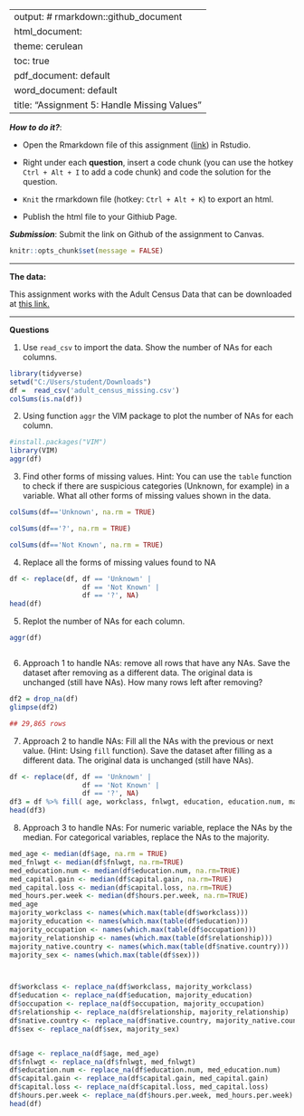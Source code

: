 
---
output: # rmarkdown::github_document
  html_document:
    theme: cerulean
    toc: true
  pdf_document: default
  word_document: default
title: "Assignment 5: Handle Missing Values"
---

***How to do it?***: 

- Open the Rmarkdown file of this assignment ([link](assignment5.Rmd)) in Rstudio. 

- Right under each **question**, insert  a code chunk (you can use the hotkey `Ctrl + Alt + I` to add a code chunk) and code the solution for the question. 

- `Knit` the rmarkdown file (hotkey: `Ctrl + Alt + K`) to export an html.  

-  Publish the html file to your Githiub Page. 

***Submission***: Submit the link on Github of the assignment to Canvas. 

```r
knitr::opts_chunk$set(message = FALSE)
```

-------

**The data:** 

This assignment works with the Adult Census Data that can be downloaded at [this link.](https://bryantstats.github.io/math421/data/adult_census_missing.csv)

-------

**Questions**

1. Use `read_csv` to import the data.  Show the number of NAs for each columns. 
```r

library(tidyverse)
setwd("C:/Users/student/Downloads")
df =  read_csv('adult_census_missing.csv')
colSums(is.na(df))

```


2. Using function `aggr` the VIM package to plot the number of NAs for each column. 
```r
#install.packages("VIM")
library(VIM)
aggr(df)

```

3. Find other forms of missing values. Hint: You can use the `table` function to check if there are suspicious categories (Unknown, for example) in a variable. What all other forms of missing values shown in the data. 
```r

colSums(df=='Unknown', na.rm = TRUE)

colSums(df=='?', na.rm = TRUE)

colSums(df=='Not Known', na.rm = TRUE)


```

4. Replace all the forms of missing values found to NA
```r

df <- replace(df, df == 'Unknown' |
                  df == 'Not Known' |
                  df == '?', NA)
head(df)

```

5. Replot the number of NAs for each column. 
```r

aggr(df)



```

6. Approach 1 to handle NAs: remove all rows that have any NAs. Save the dataset after removing as a different data. The original data is unchanged (still have NAs).  How many rows left after removing?
```r

df2 = drop_na(df)
glimpse(df2)

## 29,865 rows

```

7. Approach 2 to handle NAs:  Fill all the NAs with the previous or next value. (Hint: Using `fill` function).  Save the dataset after filling as a different data. The original data is unchanged (still have NAs). 
```r

df <- replace(df, df == 'Unknown' |
                  df == 'Not Known' |
                  df == '?', NA)
df3 = df %>% fill( age, workclass, fnlwgt, education, education.num, marital.status , occupation  , relationship, race, sex, capital.gain, capital.loss, hours.per.week, native.country, income, .direction = 'updown')
head(df3)


```

8. Approach 3 to handle NAs: For numeric variable, replace the NAs by the median.  For categorical variables, replace the NAs to the majority. 
```r

med_age <- median(df$age, na.rm = TRUE)
med_fnlwgt <- median(df$fnlwgt, na.rm=TRUE)
med_education.num <- median(df$education.num, na.rm=TRUE)
med_capital.gain <- median(df$capital.gain, na.rm=TRUE)
med_capital.loss <- median(df$capital.loss, na.rm=TRUE)
med_hours.per.week <- median(df$hours.per.week, na.rm=TRUE)
med_age
majority_workclass <- names(which.max(table(df$workclass)))
majority_education <- names(which.max(table(df$education)))
majority_occupation <- names(which.max(table(df$occupation)))
majority_relationship <- names(which.max(table(df$relationship)))
majority_native.country <- names(which.max(table(df$native.country)))
majority_sex <- names(which.max(table(df$sex)))



df$workclass <- replace_na(df$workclass, majority_workclass)
df$education <- replace_na(df$education, majority_education)
df$occupation <- replace_na(df$occupation, majority_occupation)
df$relationship <- replace_na(df$relationship, majority_relationship)
df$native.country <- replace_na(df$native.country, majority_native.country)
df$sex <- replace_na(df$sex, majority_sex)


df$age <- replace_na(df$age, med_age)
df$fnlwgt <- replace_na(df$fnlwgt, med_fnlwgt)
df$education.num <- replace_na(df$education.num, med_education.num)
df$capital.gain <- replace_na(df$capital.gain, med_capital.gain)
df$capital.loss <- replace_na(df$capital.loss, med_capital.loss)
df$hours.per.week <- replace_na(df$hours.per.week, med_hours.per.week)
head(df)



```





